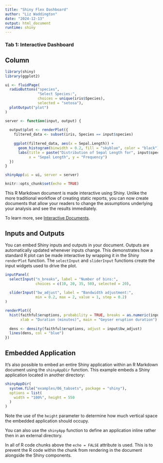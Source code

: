 ```yaml
---
title: "Shiny Flex Dashboard"
author: "Liz Waddington"
date: "2024-12-13"
output: html_document
runtime: shiny
---
```


### Tab 1: Interactive Dashboard
Column {data-width=650}
-------------------------------------
```r
library(shiny)
library(ggplot2)
```
```r
ui <- fluidPage(
  radioButtons("species", 
               "Select Species:",
               choices = unique(iris$Species),
               selected = "setosa"),
  plotOutput("plot")
)

server <- function(input, output) {
  
  output$plot <- renderPlot({
    filtered_data <- subset(iris, Species == input$species)
    
    ggplot(filtered_data, aes(x = Sepal.Length)) +
      geom_histogram(binwidth = 0.2, fill = "skyblue", color = "black") +
      labs(title = paste("Distribution of Sepal Length for", input$species),
           x = "Sepal Length", y = "Frequency")
  })
}

shinyApp(ui = ui, server = server)
```


```r
knitr::opts_chunk$set(echo = TRUE)
```

This R Markdown document is made interactive using Shiny. Unlike the more traditional workflow of creating static reports, you can now create documents that allow your readers to change the assumptions underlying your analysis and see the results immediately. 

To learn more, see [Interactive Documents](http://rmarkdown.rstudio.com/authoring_shiny.html).

## Inputs and Outputs

You can embed Shiny inputs and outputs in your document. Outputs are automatically updated whenever inputs change.  This demonstrates how a standard R plot can be made interactive by wrapping it in the Shiny `renderPlot` function. The `selectInput` and `sliderInput` functions create the input widgets used to drive the plot.

```r
inputPanel(
  selectInput("n_breaks", label = "Number of bins:",
              choices = c(10, 20, 35, 50), selected = 20),
  
  sliderInput("bw_adjust", label = "Bandwidth adjustment:",
              min = 0.2, max = 2, value = 1, step = 0.2)
)

renderPlot({
  hist(faithful$eruptions, probability = TRUE, breaks = as.numeric(input$n_breaks),
       xlab = "Duration (minutes)", main = "Geyser eruption duration")
  
  dens <- density(faithful$eruptions, adjust = input$bw_adjust)
  lines(dens, col = "blue")
})
```

## Embedded Application

It's also possible to embed an entire Shiny application within an R Markdown document using the `shinyAppDir` function. This example embeds a Shiny application located in another directory:

```r
shinyAppDir(
  system.file("examples/06_tabsets", package = "shiny"),
  options = list(
    width = "100%", height = 550
  )
)
```

Note the use of the `height` parameter to determine how much vertical space the embedded application should occupy.

You can also use the `shinyApp` function to define an application inline rather then in an external directory.

In all of R code chunks above the `echo = FALSE` attribute is used. This is to prevent the R code within the chunk from rendering in the document alongside the Shiny components.



